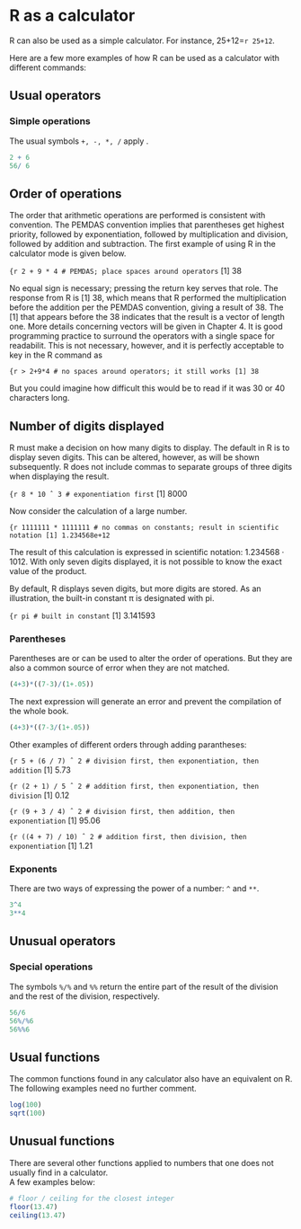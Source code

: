 # R as a calculator {#rcalc}

R can also be used as a simple calculator. For instance, 25+12=`r 25+12`.

Here are a few more examples of how R can be used as a calculator with different commands:

## Usual operators

### Simple operations

The usual symbols `+, -, *, /` apply .
```r
2 + 6
56/ 6
```

## Order of operations

The order that arithmetic operations are performed is consistent with convention. The PEMDAS convention implies that parentheses get highest priority, followed by exponentiation, followed by multiplication and division, followed by addition and subtraction. The first example of using R in the calculator mode is given below.

```{r
2 + 9 * 4 # PEMDAS; place spaces around operators
```
[1] 38

No equal sign is necessary; pressing the return key serves that role. The response from R is [1] 38, which means that R performed the multiplication before the addition per the PEMDAS convention, giving a result of 38. The [1] that appears before the 38 indicates that the result is a vector of length one. More details concerning vectors will be given in Chapter 4. It is good programming practice to surround the operators with a single space for readabilit. This is not necessary, however, and it is perfectly acceptable to key in the R command as

```{r
> 2+9*4 # no spaces around operators; it still works
[1] 38
```

But you could imagine how difficult this would be to read if it was 30 or 40 characters long.

## Number of digits displayed

R must make a decision on how many digits to display. The default in R is to display seven digits. This can be altered, however, as will be shown subsequently.
R does not include commas to separate groups of three digits when displaying the result.

```{r
8 * 10 ˆ 3 # exponentiation first
```
[1] 8000

Now consider the calculation of a large number.

```{r
1111111 * 1111111 # no commas on constants; result in scientific notation
[1] 1.234568e+12
```

The result of this calculation is expressed in scientific notation: 1.234568 · 1012. With only seven digits displayed, it is not possible to know the exact value of the product.

By default, R displays seven digits, but more digits are stored. As an illustration, the built-in constant π is designated with pi.

```{r
pi # built in constant
```
[1] 3.141593

### Parentheses 

Parentheses are or can be used to alter the order of operations. But they are also a common source of error when they are not matched.

```r
(4+3)*((7-3)/(1+.05))
```
The next expression will generate an error and prevent the compilation of the whole book.
```r
(4+3)*((7-3/(1+.05))
```

Other examples of different orders through adding parantheses:

```{r
5 + (6 / 7) ˆ 2 # division first, then exponentiation, then addition
```
[1] 5.73

```{r
(2 + 1) / 5 ˆ 2 # addition first, then exponentiation, then division
```
[1] 0.12

```{r
(9 + 3 / 4) ˆ 2 # division first, then addition, then exponentiation
```
[1] 95.06

```{r
((4 + 7) / 10) ˆ 2 # addition first, then division, then exponentiation
```
[1] 1.21

### Exponents 

There are two ways of expressing the power of a number: `^` and `**`.

```r
3^4
3**4
```

## Unusual operators

### Special operations

The symbols `%/%` and `%%` return the entire part of the result of the division and the rest of the division, respectively.
```r
56/6
56%/%6
56%%6
```

## Usual functions

The common functions found in any calculator also have an equivalent on R. The following examples need no further comment.

```r
log(100)
sqrt(100)
```

## Unusual functions

There are several other functions applied to numbers that one does not usually find in a calculator.  
A few examples below:

```r
# floor / ceiling for the closest integer
floor(13.47)
ceiling(13.47)
```






